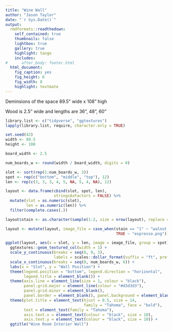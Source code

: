 ```yaml
---
title: "Wine Wall"
author: "Jason Taylor"
date: "`r Sys.Date()`"
output: 
  rmdformats::readthedown:
    self_contained: true
    thumbnails: false
    lightbox: true
    gallery: true
    highlight: tango
    includes:
#      after_body: footer.html
  html_document: 
    fig_caption: yes
    fig_height: 6
    fig_width: 8
    highlight: textmate
---
```


Deminsions of the space 89.5" wide x 108" high

Wood is 2.5" wide and lengths are 36", 48", 60"

```r
library.list <- c("tidyverse", "ggtextures")
lapply(library.list, require, character.only = TRUE)
```

```r
set.seed(42)
width <- 89.5
height <- 108

board_width <- 2.5

num_boards_w <- round(width / board_width, digits = 0)
```

```r
slot <- sort(rep(1:num_boards_w, 3))
spot <- rep(c("bottom", "middle", "top"), 12)
len <- rep(c(3, 3, 3, 4, 5, NA, 5, 4, NA), 12)

layout <- data.frame(cbind(slot, spot, len),
                     stringsAsFactors = FALSE) %>%
  mutate(slot = as.numeric(slot), 
         len = as.numeric(len)) %>%
  filter(complete.cases(.))

layout$stain <- as.character(sample(1:2, size = nrow(layout), replace = TRUE))

layout <- mutate(layout, image_file = case_when(stain == "1" ~ "walnut.png",
                                                TRUE ~ "espresso.png"))
```

```r
ggplot(layout, aes(x = slot, y = len, image = image_file, group = spot)) +
  ggtextures::geom_textured_col(width = 1) + 
  scale_y_continuous(breaks = seq(0, 9, 3),
                     labels = scales::dollar_format(suffix = "ft", prefix = "")) +
  scale_x_continuous(breaks = seq(0, num_boards_w, 6)) +
  labs(x = "Slot", y = "Wall Position") +
  theme(legend.position = "bottom", legend.direction = "horizontal",
        legend.title = element_blank()) +
  theme(axis.line = element_line(size = 1, colour = "black"),
        panel.grid.major = element_line(colour = "#d3d3d3"),
        panel.grid.minor = element_blank(),
        panel.border = element_blank(), panel.background = element_blank()) +
  theme(plot.title = element_text(hjust = 0.5, size = 14,
                                  family = "Tahoma", face = "bold"),
        text = element_text(family = "Tahoma"),
        axis.text.x = element_text(colour = "black", size = 10),
        axis.text.y = element_text(colour = "black", size = 10)) +
  ggtitle("Wine Room Interior Wall")
```

